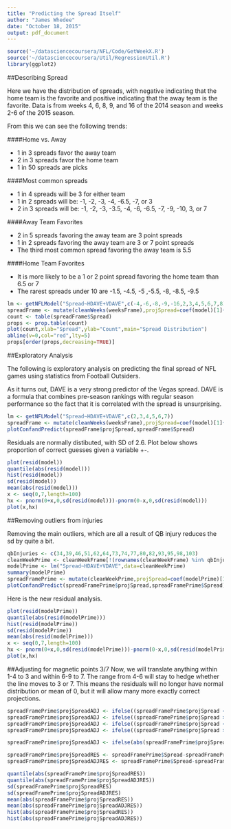 ```yaml
---
title: "Predicting the Spread Itself"
author: "James Whedee"
date: "October 18, 2015"
output: pdf_document
---
```

```r
source('~/datasciencecoursera/NFL/Code/GetWeekX.R')
source('~/datasciencecoursera/Util/RegressionUtil.R')
library(ggplot2)
```

##Describing Spread

Here we have the distribution of spreads, with negative indicating that the home team is the favorite and positive indicating that the away team is the favorite. Data is from weeks 4, 6, 8, 9, and 16 of the 2014 season and weeks 2-6 of the 2015 season.

From this we can see the following trends:

####Home vs. Away

* 1 in 3 spreads favor the away team
* 2 in 3 spreads favor the home team
* 1 in 50 spreads are picks

####Most common spreads

* 1 in 4 spreads will be 3 for either team
* 1 in 2 spreads will be: -1, -2, -3, -4, -6.5, -7, or 3
* 2 in 3 spreads will be: -1, -2, -3, -3.5, -4, -6, -6.5, -7, -9, -10, 3, or 7

####Away Team Favorites

* 2 in 5 spreads favoring the away team are 3 point spreads
* 1 in 2 spreads favoring the away team are 3 or 7 point spreads
* The third most common spread favoring the away team is 5.5

####Home Team Favorites

* It is more likely to be a 1 or 2 point spread favoring the home team than 6.5 or 7
* The rarest spreads under 10 are -1.5, -4.5, -5 ,-5.5, -8, -8.5, -9.5

```r
lm <- getNFLModel("Spread~HDAVE+VDAVE",c(-4,-6,-8,-9,-16,2,3,4,5,6,7,8))
spreadFrame <- mutate(cleanWeeks(weeksFrame),projSpread=coef(model)[1]+coef(model)[2]*cleanWeekFrame$HDAVE+coef(model)[3]*cleanWeekFrame$VDAVE)
count <- table(spreadFrame$Spread)
props <- prop.table(count)
plot(count,xlab="Spread",ylab="Count",main="Spread Distribution")
abline(v=0,col="red",lty=5)
props[order(props,decreasing=TRUE)]
```

##Exploratory Analysis

The following is exploratory analysis on predicting the final spread of NFL games using statistics from Football Outsiders.

As it turns out, DAVE is a very strong predictor of the Vegas spread. DAVE is a formula that combines pre-season rankings with regular season performance so the fact that it is correlated with the spread is unsurprising.

```r
lm <- getNFLModel("Spread~HDAVE+VDAVE",c(2,3,4,5,6,7))
spreadFrame <- mutate(cleanWeeks(weeksFrame),projSpread=coef(model)[1]+coef(model)[2]*cleanWeekFrame$HDAVE+coef(model)[3]*cleanWeekFrame$VDAVE)
plotConfandPredict(spreadFrame$projSpread,spreadFrame$Spread)
```

Residuals are normally distibuted, with SD of 2.6. Plot below shows proportion of correct guesses given a variable +-.
```r
plot(resid(model))
quantile(abs(resid(model)))
hist(resid(model))
sd(resid(model))
mean(abs(resid(model)))
x <- seq(0,7,length=100)
hx <- pnorm(0+x,0,sd(resid(model)))-pnorm(0-x,0,sd(resid(model)))
plot(x,hx)
```

##Removing outliers from injuries

Removing the main outliers, which are all a result of QB injury reduces the sd by quite a bit.

```r
qbInjuries <- c(34,39,46,51,62,64,73,74,77,80,82,93,95,98,103)
cleanWeekPrime <- cleanWeekFrame[!(rownames(cleanWeekFrame) %in% qbInjuries),]
modelPrime <- lm("Spread~HDAVE+VDAVE",data=cleanWeekPrime)
summary(modelPrime)
spreadFramePrime <- mutate(cleanWeekPrime,projSpread=coef(modelPrime)[1]+coef(modelPrime)[2]*cleanWeekPrime$HDAVE+coef(modelPrime)[3]*cleanWeekPrime$VDAVE)
plotConfandPredict(spreadFramePrime$projSpread,spreadFramePrime$Spread)
```

Here is the new residual analysis.
```r
plot(resid(modelPrime))
quantile(abs(resid(modelPrime)))
hist(resid(modelPrime))
sd(resid(modelPrime))
mean(abs(resid(modelPrime)))
x <- seq(0,7,length=100)
hx <- pnorm(0+x,0,sd(resid(modelPrime)))-pnorm(0-x,0,sd(resid(modelPrime)))
plot(x,hx)
```

##Adjusting for magnetic points 3/7
Now, we will translate anything within 1-4 to 3 and within 6-9 to 7. The range from 4-6 will stay to hedge whether the line moves to 3 or 7. This means the residuals will no longer have normal distribution or mean of 0, but it will allow many more exactly correct projections.
```r
spreadFramePrime$projSpreadADJ <- ifelse((spreadFramePrime$projSpread < -1) & (spreadFramePrime$projSpread > -4),-3,spreadFramePrime$projSpread)
spreadFramePrime$projSpreadADJ <- ifelse((spreadFramePrime$projSpread > 1) & (spreadFramePrime$projSpread < 4),3,spreadFramePrime$projSpreadADJ)
spreadFramePrime$projSpreadADJ <- ifelse((spreadFramePrime$projSpread < -6) & (spreadFramePrime$projSpread > -9),-7,spreadFramePrime$projSpreadADJ)
spreadFramePrime$projSpreadADJ <- ifelse((spreadFramePrime$projSpread > 6) & (spreadFramePrime$projSpread < 9),7,spreadFramePrime$projSpreadADJ)

spreadFramePrime$projSpreadADJ <- ifelse(abs(spreadFramePrime$projSpreadADJ)<1,round(spreadFramePrime$projSpreadADJ) ,round(spreadFramePrime$projSpreadADJ/0.5)*0.5)

spreadFramePrime$projSpreadRES <- spreadFramePrime$Spread-spreadFramePrime$projSpread
spreadFramePrime$projSpreadADJRES <- spreadFramePrime$Spread-spreadFramePrime$projSpreadADJ
```

```r
quantile(abs(spreadFramePrime$projSpreadRES))
quantile(abs(spreadFramePrime$projSpreadADJRES))
sd(spreadFramePrime$projSpreadRES)
sd(spreadFramePrime$projSpreadADJRES)
mean(abs(spreadFramePrime$projSpreadRES))
mean(abs(spreadFramePrime$projSpreadADJRES))
hist(abs(spreadFramePrime$projSpreadRES))
hist(abs(spreadFramePrime$projSpreadADJRES))
```
